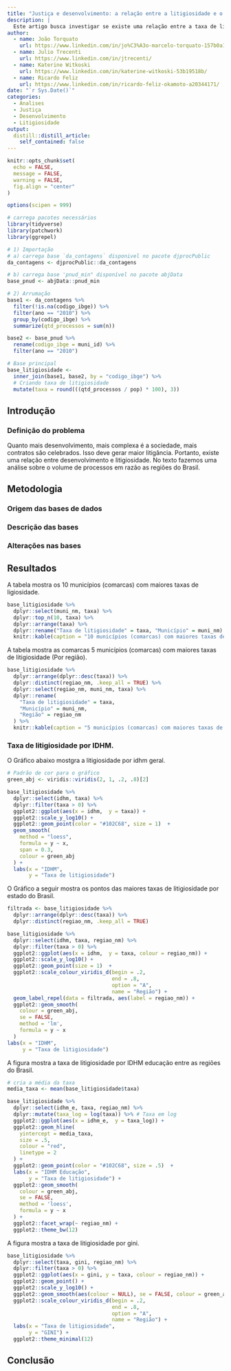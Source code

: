 ```yaml
---
title: "Justiça e desenvolvimento: a relação entre a litigiosidade e o desenvolvimento"
description: |
  Este artigo busca investigar se existe uma relação entre a taxa de litigiosidade com o desenvolvimento. Para tanto, utilizamos uma base de dados com todos os processos que apareceram no Diário Oficial da União em cada município brasileiro e cruazamos tais informações com a base de dados do PNUD (Programa das Nações Unidas para o Desenvolvimento). A hipótese inicial era a de que quanto maior o desenvolvimento de um município, maior é a complexidade da sociedade, o que gera mais conflitos. Esses conflitos se traduzem em processos judicias, o que é expresso pela litigiosidade. Daí a relação entre desenvolvimento e litigiosidade. 
author:
  - name: João Torquato
    url: https://www.linkedin.com/in/jo%C3%A3o-marcelo-torquato-157b0a16a/  
  - name: Julio Trecenti
    url: https://www.linkedin.com/in/jtrecenti/
  - name: Katerine Witkoski
    url: https://www.linkedin.com/in/katerine-witkoski-53b19518b/
  - name: Ricardo Feliz
    url: https://www.linkedin.com/in/ricardo-feliz-okamoto-a20344171/
date: "`r Sys.Date()`"
categories:
  - Analises
  - Justiça
  - Desenvolvimento
  - Litigiosidade
output:
  distill::distill_article:
    self_contained: false
---
```


```r
knitr::opts_chunk$set(
  echo = FALSE,
  message = FALSE,
  warning = FALSE,
  fig.align = "center"
)

options(scipen = 999)

# carrega pacotes necessários
library(tidyverse)
library(patchwork)
library(ggrepel)
```

```r
# 1) Importação
# a) carrega base `da_contagens` disponivel no pacote djprocPublic
da_contagens <- djprocPublic::da_contagens

# b) carrega base 'pnud_min" disponível no pacote abjData
base_pnud <- abjData::pnud_min
```

```r
# 2) Arrumação
base1 <- da_contagens %>%
  filter(!is.na(codigo_ibge)) %>%
  filter(ano == "2010") %>%
  group_by(codigo_ibge) %>%
  summarize(qtd_processos = sum(n))

base2 <- base_pnud %>%
  rename(codigo_ibge = muni_id) %>%
  filter(ano == "2010")

# Base principal
base_litigiosidade <-
  inner_join(base1, base2, by = "codigo_ibge") %>%
  # Criando taxa de litigiosidade
  mutate(taxa = round(((qtd_processos / pop) * 100), 3))

```

## Introdução

### Definição do problema

Quanto mais desenvolvimento, mais complexa é a sociedade, mais contratos são celebrados. Isso deve gerar maior litigância. Portanto, existe uma relação entre desenvolvimento e litigiosidade. No texto fazemos uma análise sobre o volume de processos em razão as regiões do Brasil. 

## Metodologia

### Origem das bases de dados

### Descrição das bases

### Alterações nas bases

## Resultados

A tabela mostra os 10 municípios (comarcas) com maiores taxas de ligiosidade. 

```r
base_litigiosidade %>%
  dplyr::select(muni_nm, taxa) %>%
  dplyr::top_n(10, taxa) %>%
  dplyr::arrange(taxa) %>%
  dplyr::rename("Taxa de litigiosidade" = taxa, "Município" = muni_nm) %>%
  knitr::kable(caption = "10 municípios (comarcas) com maiores taxas de litigiosidade")
```

A tabela mostra as comarcas 5 municípios (comarcas) com maiores taxas de litigiosidade (Por região).

```r
base_litigiosidade %>%
  dplyr::arrange(dplyr::desc(taxa)) %>%
  dplyr::distinct(regiao_nm, .keep_all = TRUE) %>%
  dplyr::select(regiao_nm, muni_nm, taxa) %>%
  dplyr::rename(
    "Taxa de litigiosidade" = taxa,
    "Município" = muni_nm,
    "Região" = regiao_nm
  ) %>%
  knitr::kable(caption = "5 municípios (comarcas) com maiores taxas de litigiosidade (Por região)")
```

### Taxa de litigiosidade por IDHM.

O Gráfico abaixo mostgra a litigiosidade por idhm geral.

```r
# Padrão de cor para o gráfico
green_abj <- viridis::viridis(2, 1, .2, .8)[2]

base_litigiosidade %>%
  dplyr::select(idhm, taxa) %>%
  dplyr::filter(taxa > 0) %>%
  ggplot2::ggplot(aes(x = idhm,  y = taxa)) +
  ggplot2::scale_y_log10() +
  ggplot2::geom_point(color = "#102C68", size = 1)  +
  geom_smooth(
    method = "loess",
    formula = y ~ x,
    span = 0.3,
    colour = green_abj
  ) +
  labs(x = "IDHM",
       y = "Taxa de litigiosidade")

```
O Gráfico a seguir mostra os pontos das maiores taxas de litigiosidade por estado do Brasil.

```r
filtrada <- base_litigiosidade %>%
  dplyr::arrange(dplyr::desc(taxa)) %>%
  dplyr::distinct(regiao_nm, .keep_all = TRUE)

base_litigiosidade %>%
  dplyr::select(idhm, taxa, regiao_nm) %>%
  dplyr::filter(taxa > 0) %>%
  ggplot2::ggplot(aes(x = idhm,  y = taxa, colour = regiao_nm)) +
  ggplot2::scale_y_log10() +
  ggplot2::geom_point(size = 1)  +
  ggplot2::scale_colour_viridis_d(begin = .2,
                                  end = .8,
                                  option = "A",
                                  name = "Região") +
  geom_label_repel(data = filtrada, aes(label = regiao_nm)) +
  ggplot2::geom_smooth(
    colour = green_abj,
    se = FALSE,
    method = 'lm',
    formula = y ~ x
  )
labs(x = "IDHM",
     y = "Taxa de litigiosidade")

```
A figura mostra a taxa de litigiosidade por IDHM educação entre as regiões do Brasil. 

```r
# cria a média da taxa
media_taxa <- mean(base_litigiosidade$taxa)

base_litigiosidade %>%
  dplyr::select(idhm_e, taxa, regiao_nm) %>%
  dplyr::mutate(taxa_log = log(taxa)) %>% # Taxa em log
  ggplot2::ggplot(aes(x = idhm_e,  y = taxa_log)) +
  ggplot2::geom_hline(
    yintercept = media_taxa,
    size = .5,
    colour = "red",
    linetype = 2
  ) +
  ggplot2::geom_point(color = "#102C68", size = .5)  +
  labs(x = "IDHM Educação",
       y = "Taxa de litigiosidade") +
  ggplot2::geom_smooth(
    colour = green_abj,
    se = FALSE,
    method = 'loess',
    formula = y ~ x
  ) +
  ggplot2::facet_wrap(~ regiao_nm) +
  ggplot2::theme_bw(12)
```

A figura  mostra a taxa de litigiosidade por gini. 

```r
base_litigiosidade %>%
  dplyr::select(taxa, gini, regiao_nm) %>%
  dplyr::filter(taxa > 0) %>%
  ggplot2::ggplot(aes(x = gini, y = taxa, colour = regiao_nm)) +
  ggplot2::geom_point() +
  ggplot2::scale_y_log10() +
  ggplot2::geom_smooth(aes(colour = NULL), se = FALSE, colour = green_abj) +
  ggplot2::scale_colour_viridis_d(begin = .2,
                                  end = .8,
                                  option = "A",
                                  name = "Região") +
  labs(x = "Taxa de litigiosidade",
       y = "GINI") +
  ggplot2::theme_minimal(12)
```



## Conclusão